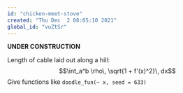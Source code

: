```yaml
---
id: "chicken-meet-stove"
created: "Thu Dec  2 08:05:10 2021"
global_id: "vuZtSr"
---
```


**UNDER CONSTRUCTION**

Length of cable laid out along a hill: $$\int_a^b \rho\, \sqrt{1 + f'(x)^2}\,  dx$$ Give functions like `doodle_fun(~ x, seed = 633)`
